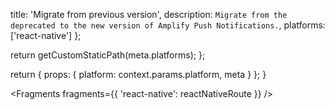 
  title: 'Migrate from previous version',
  description: `Migrate from the deprecated to the new version of Amplify Push Notifications.`,
  platforms: ['react-native']
};

  return getCustomStaticPath(meta.platforms);
};

  return {
    props: {
      platform: context.params.platform,
      meta
    }
  };
}


<Fragments fragments={{ 'react-native': reactNativeRoute }} />
